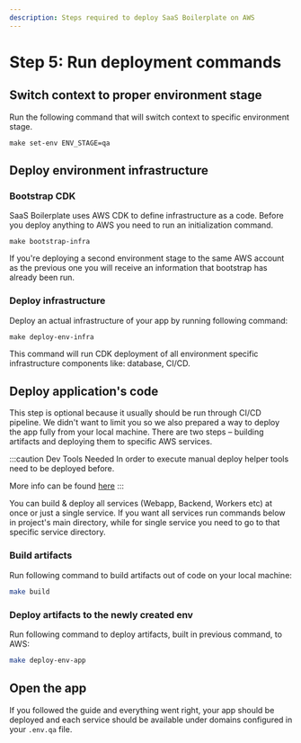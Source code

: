 ```yaml
---
description: Steps required to deploy SaaS Boilerplate on AWS
---
```


# Step 5: Run deployment commands


## Switch context to proper environment stage

Run the following command that will switch context to specific environment stage.

```shell
make set-env ENV_STAGE=qa
```



## Deploy environment infrastructure

### Bootstrap CDK

SaaS Boilerplate uses AWS CDK to define infrastructure as a code. Before you deploy anything to AWS you need to
run an initialization command.

```shell
make bootstrap-infra
```

If you're deploying a second environment stage to the
same AWS account as the previous one you will receive an information that bootstrap has already been run.


### Deploy infrastructure

Deploy an actual infrastructure of your app by running following command:

```shell
make deploy-env-infra
```

This command will run CDK deployment of all environment specific infrastructure components like: database, CI/CD.


## Deploy application's code

This step is optional because it usually should be run through CI/CD pipeline. We didn't want to limit you so we also
prepared a way to deploy the app fully from your local machine. There are two steps – building artifacts and deploying
them to specific AWS services.

:::caution Dev Tools Needed
In order to execute manual deploy helper tools need to be deployed before.

More info can be found [here](/v1/features/dev-tools/global-tools)
:::

You can build & deploy all services (Webapp, Backend, Workers etc) at once or just a single service.
If you want all services run commands below in project's main directory,
while for single service you need to go to that specific service directory.

### Build artifacts

Run following command to build artifacts out of code on your local machine:

```sh
make build
```

### Deploy artifacts to the newly created env

Run following command to deploy artifacts, built in previous command, to AWS:

```sh
make deploy-env-app
```

## Open the app

If you followed the guide and everything went right, your app should be deployed and each service should be available
under domains configured in your `.env.qa` file.
